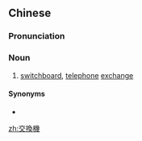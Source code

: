 {{also|交换机}}
==Chinese==
{{zh-forms|s=交换机|type=21}}

===Pronunciation===
{{zh-pron
|m=jiāohuànjī
|c=gaau1 wun6 gei1
|mn=kau-ōaⁿ-ki
|cat=n
}}

===Noun===
{{zh-noun}}

# [[switchboard]], [[telephone]] [[exchange]]

====Synonyms====
* {{zh-l|總機}}

[[zh:交換機]]